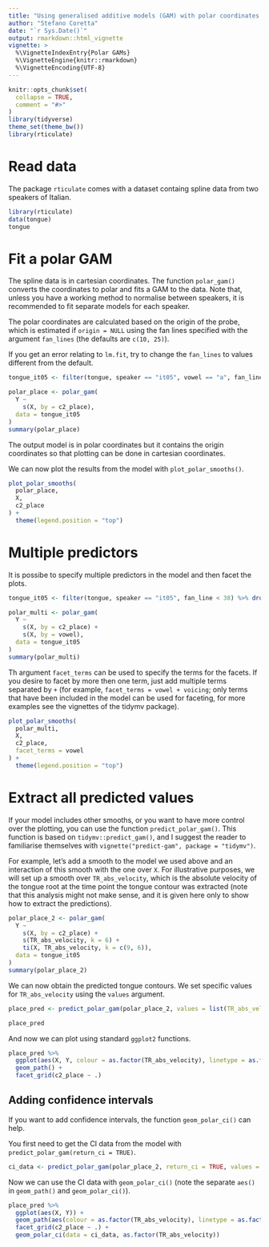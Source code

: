 ```yaml
---
title: "Using generalised additive models (GAM) with polar coordinates for assessing tongue contours"
author: "Stefano Coretta"
date: "`r Sys.Date()`"
output: rmarkdown::html_vignette
vignette: >
  %\VignetteIndexEntry{Polar GAMs}
  %\VignetteEngine{knitr::rmarkdown}
  %\VignetteEncoding{UTF-8}
---
```


```r
knitr::opts_chunk$set(
  collapse = TRUE,
  comment = "#>"
)
library(tidyverse)
theme_set(theme_bw())
library(rticulate)
```

# Read data

The package `rticulate` comes with a dataset containg spline data from two speakers of Italian.

```r
library(rticulate)
data(tongue)
tongue
```

# Fit a polar GAM

The spline data is in cartesian coordinates. The function `polar_gam()` converts the coordinates to polar and fits a GAM to the data.
Note that, unless you have a working method to normalise between speakers, it is recommended to fit separate models for each speaker.

The polar coordinates are calculated based on the origin of the probe, which is estimated if `origin = NULL` using the fan lines specified with the argument `fan_lines` (the defaults are `c(10, 25)`).

If you get an error relating to `lm.fit`, try to change the `fan_lines` to values different from the default.

```r
tongue_it05 <- filter(tongue, speaker == "it05", vowel == "a", fan_line < 38) %>% droplevels()

polar_place <- polar_gam(
  Y ~
    s(X, by = c2_place),
  data = tongue_it05
)
summary(polar_place)
```

The output model is in polar coordinates but it contains the origin coordinates so that plotting can be done in cartesian coordinates.

We can now plot the results from the model with `plot_polar_smooths()`.

```r
plot_polar_smooths(
  polar_place,
  X,
  c2_place
) +
  theme(legend.position = "top")
```

# Multiple predictors

It is possibe to specify multiple predictors in the model and then facet the plots.

```r
tongue_it05 <- filter(tongue, speaker == "it05", fan_line < 38) %>% droplevels()

polar_multi <- polar_gam(
  Y ~
    s(X, by = c2_place) +
    s(X, by = vowel),
  data = tongue_it05
)
summary(polar_multi)
```

Th argument `facet_terms` can be used to specify the terms for the facets.
If you desire to facet by more then one term, just add multiple terms separated by `+` (for example, `facet_terms = vowel + voicing`; only terms that have been included in the model can be used for faceting, for more examples see the vignettes of the tidymv package).

```r
plot_polar_smooths(
  polar_multi,
  X,
  c2_place,
  facet_terms = vowel
) +
  theme(legend.position = "top")
```

# Extract all predicted values 

If your model includes other smooths, or you want to have more control over the plotting, you can use the function `predict_polar_gam()`. This function is based on `tidymv::predict_gam()`, and I suggest the reader to familiarise themselves with `vignette("predict-gam", package = "tidymv")`.

For example, let's add a smooth to the model we used above and an interaction of this smooth with the one over `X`. For illustrative purposes, we will set up a smooth over `TR_abs_velocity`, which is the absolute velocity of the tongue root at the time point the tongue contour was extracted (note that this analysis might not make sense, and it is given here only to show how to extract the predictions).

```r
polar_place_2 <- polar_gam(
  Y ~
    s(X, by = c2_place) +
    s(TR_abs_velocity, k = 6) +
    ti(X, TR_abs_velocity, k = c(9, 6)),
  data = tongue_it05
)
summary(polar_place_2)
```

We can now obtain the predicted tongue contours. We set specific values for `TR_abs_velocity` using the `values` argument.

```r
place_pred <- predict_polar_gam(polar_place_2, values = list(TR_abs_velocity = seq(2, 24, 5)))

place_pred
```

And now we can plot using standard `ggplot2` functions.

```r
place_pred %>%
  ggplot(aes(X, Y, colour = as.factor(TR_abs_velocity), linetype = as.factor(TR_abs_velocity))) +
  geom_path() +
  facet_grid(c2_place ~ .)
```

## Adding confidence intervals

If you want to add confidence intervals, the function `geom_polar_ci()` can help.

You first need to get the CI data from the model with `predict_polar_gam(return_ci = TRUE)`.

```r
ci_data <- predict_polar_gam(polar_place_2, return_ci = TRUE, values = list(TR_abs_velocity = seq(2, 24, 5)))
```

Now we can use the CI data with `geom_polar_ci()` (note the separate `aes()` in `geom_path()` and `geom_polar_ci()`).

```r
place_pred %>%
  ggplot(aes(X, Y)) +
  geom_path(aes(colour = as.factor(TR_abs_velocity), linetype = as.factor(TR_abs_velocity))) +
  facet_grid(c2_place ~ .) +
  geom_polar_ci(data = ci_data, as.factor(TR_abs_velocity))
```

